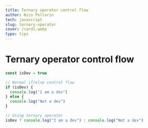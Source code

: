 ```yaml
---
title: Ternary operator control flow
author: Nico Pellerin
tech: javascript
slug: ternary-operator
cover: /card1.webp
type: tips
---
```


<SEO title="Ternary operator control flow" />

# Ternary operator control flow

<Spacer margin="6rem 0 4rem 0" />

```jsx
const isDev = true

// Normal if/else control flow
if (isDev) {
  console.log("I am a dev")
} else {
  console.log("Not a dev")
}

// Using ternary operator
isDev ? console.log("I am a dev") : console.log("Not a dev")
```
